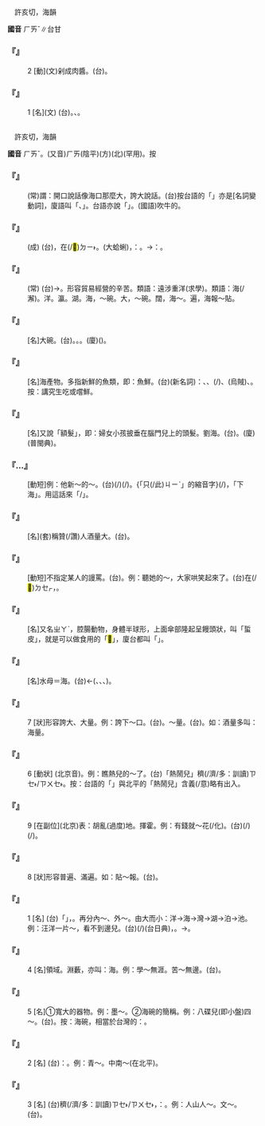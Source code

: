 
=={{ruby|醢|ㄏㄞˇ}}==

　許亥切，海韻

'''國音''' <rt>ㄏㄞˇ</rt>∥台甘

    

==='''『{{ruby|醢|ㄏㄞˇ}}』'''===
:2  [動](文)剁成肉醬。(台){{ruby|斲|ㄉㆦㆶ}}{{ruby|做|ㄗㄨㆤ˪/ㄗㄜ˪}}{{ruby|醬|ㄐㄧㆧ˪/ㄐㄧㆫ˪}}。
    

==='''『{{ruby|醢|ㄏㄞˇ}}』'''===
:1  [名](文) (台){{ruby|肉|ㆠㄚㆷ}}{{ruby|醬|ㄐㄧㆧ˪/ㄐㄧㆫ˪}}。{{ruby|用|ㄧㄥ˫/ㄧㆲ˫}}{{ruby|肉|ㆠㄚㆷ}}、{{ruby|魚|ㄏㄧˊ/ㄏㄨˊ}}{{ruby|做|ㄗㄨㆤ˪/ㄗㄜ˪}}{{ruby|丌|ㆤ}}{{ruby|醬|ㄐㄧㆫ˪/ㄐㄧㆧ˪}}。
    

=={{ruby|海|ㄏㄞˇ}}==

　許亥切，海韻

'''國音''' <rt>ㄏㄞˇ</rt>。(又音)<rt>ㄏㄞ</rt>(陰平)(方)(北)(罕用)。按

    

==='''『{{ruby|誇|ㄎㄨㄚ}}{{ruby|下|ㄒㄧㄚˋ}}{{ruby|海|ㄏㄞˇ}}{{ruby|口|ㄎㄡˇ}}』'''===
: (常)謂：開口說話像海口那麼大，誇大說話。(台)按台語的「{{ruby|海|ㄏㄞˋ}}{{ruby|口|ㄎㄠˋ}}」亦是[名詞變動詞]，廈語叫「{{ruby|風|ㄏㆲ}}{{ruby|車|ㄍㄨ}}、{{ruby|胖|ㄆㆲ˪}}{{ruby|風|ㄏㆲ}}」。台語亦說「{{ruby|凸|ㄆㆲ˪}}{{ruby|風|ㄏㆲ}}{{ruby|龜|ㄍㄨ}}」。(國語)吹牛的。
    

==='''『{{ruby|海|ㄏㄞˇ}}{{ruby|市|ㄕˋ}}{{ruby|蜃|ㄕㄣˋ}}{{ruby|樓|ㄌㄡˊ}}』'''===
: (成) (台){{ruby|水|ㄗㄨㄧˋ}}{{ruby|平|ㄅㄧㄥˊ}}{{ruby|線|ㄙㄨㆩ˪}}{{ruby|下|ㆤ˫}}{{ruby|或|ㄧㄚㆷ ͘}}{{ruby|地|ㄉㄨㆤ˫/ㄉㆤ˫}}{{ruby|平|ㄅㄧㄥˊ}}{{ruby|線|ㄙㄨㆩ˪}}{{ruby|下|ㆤ˫}}{{ruby|丌|ㆤ}}{{ruby|景|ㄍㄧㄥˋ}}{{ruby|物|ㆠㄨㆵ ͘}}，{{ruby|因|ㄧㄣ}}{{ruby|空|ㄎㆲ}}{{ruby|氣|ㄎㄧ˪}}{{ruby|層|ㄗㄢˊ}}{{ruby|丌|ㆤ}}{{ruby|反|ㄏㄨㄢˋ}}{{ruby|射|ㄒㄧㄚ˫}}{{ruby|作|ㄗㆦㆶ}}{{ruby|用|ㄧㄥ˫/ㄧㆲ˫}}{{ruby|呈|ㄊㄧㄥˊ}}{{ruby|現|ㄏㄧㄢ˫}}在(/<mark>&#xf9853;</mark>)<rt>ㄉㄧ˫</rt>{{ruby|線|ㄙㄨㆩ˪}}{{ruby|上|ㄒㄧㆲ˫}}{{ruby|天|ㄊㄧㄢ}}{{ruby|空|ㄎㆲ}}。{{ruby|古|ㄍㆦˋ}}{{ruby|早|ㄗㄚˋ}}{{ruby|人|ㄌㄤˊ}}{{ruby|誤|ㆣㆦ˫}}{{ruby|叫|ㄍㄧㄜ˪}}{{ruby|是|ㄒㄧ˫}}{{ruby|蜃|ㄒㄧㄣ˫}}(大蛤蜊){{ruby|吐|ㄊㆦ˪}}{{ruby|氣|ㄎㄨㄧ˪}}{{ruby|而|ㆢㄧˊ/ㄌㄧˊ}}{{ruby|成|ㄒㄧㄥˊ}}，{{ruby|叫|ㄍㄧㄜ˪}}{{ruby|作|ㄗㄜ˪}}：{{ruby|海|ㄏㄞˋ}}{{ruby|市|ㄑㄧ˫}}{{ruby|蜃|ㄒㄧㄣ˫}}{{ruby|樓|ㄌㄠˊ}}。→{{ruby|比|ㄅㄧˋ}}{{ruby|喻|ㆡㄨ˫/ㄌㄨ˫}}：{{ruby|虛|ㄏㄧ}}{{ruby|幻|ㄏㄨㆩˋ}}{{ruby|丌|ㆤ}}{{ruby|事|ㄙㄨ˫}}{{ruby|物|ㆠㄨㆵ ͘}}。
    

==='''『{{ruby|漂|ㄆㄧㄠ}}{{ruby|洋|ㄧㄤˊ}}{{ruby|過|ㄍㄨㄛˋ}}{{ruby|海|ㄏㄞˇ}}』'''===
: (常) (台){{ruby|漂|ㄆㄧㄠ}}{{ruby|過|ㄍㄨㆤ˪/ㄍㆤ˪}}{{ruby|海|ㄏㄞˋ}}{{ruby|洋|ㄧㆧˊ/ㄧㆫˊ}}→{{ruby|經|ㄍㄧㄥ}}{{ruby|歷|ㄌㄧㆤㆶ ͘}}{{ruby|風|ㄏㆲ}}{{ruby|險|ㄏㄧㆰˋ}}{{ruby|丌|ㆤ}}{{ruby|水|ㄗㄨㄧˋ}}{{ruby|路|ㄌㆦ˫}}。形容貿易經營的辛苦。類語：遠涉重洋(求學)。類語：海(/澥)。洋。瀛。湖。海，～碗。大，～碗。闊，海～。遍，海報～貼。
    

==='''『{{ruby|海|ㄏㄞˇ}}{{ruby|碗|ㄨㄢˇ}}』'''===
: [名]大碗。(台){{ruby|大|ㄉㄨㄚ˫}}{{ruby|塊|ㄉㆤ˪}}{{ruby|碗|ㄨㆩˋ}}。{{ruby|碗|ㄨㆩˋ}}{{ruby|公|ㄍㆲ/ㄍㄧㄤ}}。{{ruby|碗|ㄨㆩˋ}}{{ruby|缸|ㄍㄧㄤ}}。(廈)({{ruby|大|ㄉㄨㄚ˫}}){{ruby|水|ㄗㄨㄧˋ}}{{ruby|碗|ㄨㆩˋ}}。
    

==='''『{{ruby|海|ㄏㄞˇ}}{{ruby|味|ㄨㄟˋ}}』'''===
: [名]海產物。多指新鮮的魚類，即：魚鮮。(台){{ruby|海|ㄏㄞˋ}}{{ruby|鮮|ㄒㄧㄢ}}(新名詞)：{{ruby|活|ㄨㄚㆷ ͘}}{{ruby|魚|ㄏㄧˊ/ㄏㄨˊ}}、{{ruby|花|ㄏㄨㆤ}}{{ruby|枝|ㄍㄧ}}、{{ruby|鰇|ㆢㄧㄨˊ}}{{ruby|魚|ㄏㄧˊ}}(/{{ruby|魷|ㄧㄨˊ}}{{ruby|魚|ㄏㄧˊ/ㄏㄨˊ}})、{{ruby|墨|ㆠㄚㆵ ͘}}{{ruby|賊|ㄗㄚㆵ ͘}}(烏賊)、{{ruby|蠔|ㄜˊ}}{{ruby|仔|ㄗㄨㄟˇ}}{{ruby|等|ㄉㄧㄥˋ}}。按：講究生吃或嚐鮮。
    

==='''『{{ruby|海|ㄏㄞˇ}}{{ruby|兒|ㄦ}}{{ruby|髮|ㄈㄚˇ}}』'''===
: [名]又說「額髮」，即：婦女小孩披垂在腦門兒上的頭髮。劉海。(台){{ruby|毛|ㄇㆦ/ㄇㆭˊ}}{{ruby|垂|ㄙㄨㄧˊ}}{{ruby|仔|ㄚ}}。(廈){{ruby|毛|ㄇㆭˊ}}{{ruby|<mark>&#xf9268;</mark>|ㄙㄨㄧ}}(普閩典)。
    

==='''『{{ruby|下|ㄒㄧㄚˋ}}…{{ruby|海|ㄏㄞˇ}}』'''===
: [動短]例：他新～的～。(台){{ruby|本|ㄅㄨㄣˋ}}{{ruby|來|ㄌㄞˊ}}{{ruby|是|ㄒㄧ˫}}{{ruby|做|ㄗㄨㆤ˪/ㄗㄜ˪}}{{ruby|心|ㄒㄧㆬ}}{{ruby|適|ㄒㄧㆤㆶ}}{{ruby|丌|ㆤ}}{{ruby|載|ㄉㄞ˫}}(/{{ruby|戴|ㄉㄞ˪}}){{ruby|事|ㄐㄧ˪}}(/{{ruby|事|ㄉㄞ˫}}{{ruby|情|ㄐㄧ˪}})。{{ruby|變|ㄅㄧㄢ˪}}{{ruby|做|ㄗㄨㆤ˪/ㄗㄜ˪}}{{ruby|靠|ㄎㄜ˪}}{{ruby|<mark>&#xffacb;</mark>|ㄗㆤ}}{「只(/此)<rt>ㄐㄧˋ</rt>{{ruby|個|ㆤˊ}}」的縮音字}{{ruby|來|ㄌㄞˊ}}{{ruby|賺|ㄗㄨㄢˋ}}(/{{ruby|趁|ㄊㄢ˪}}){{ruby|錢|ㄐㆪˊ}}{{ruby|生|ㄒㄧㄥ}}{{ruby|活|ㄨㄚㆷ ͘}}，{{ruby|叫|ㄍㄧㄜ˪}}{{ruby|做|ㄗㄨㆤ˪/ㄗㄜ˪}}「下海」。用這話來「{{ruby|輕|ㄍㄧㄥ}}/{{ruby|輕|ㄍㄧㄥ}}{{ruby|體|ㄊㄨㆤˋ/ㄊㆤˋ}}{{ruby|新|ㄒㄧㄣ}}{{ruby|入|ㆢㄧㆴ ͘/ㄌㄧㆴ ͘}}{{ruby|娛|ㆣㆦˊ/ㆣㄨˊ}}{{ruby|樂|ㄌㆦㆶ ͘}}{{ruby|界|ㄍㄞ˪}}{{ruby|趁|ㄊㄢ˪}}{{ruby|食|ㄐㄧㄚㆷ ͘}}{{ruby|丌|ㆤ}}{{ruby|人|ㄌㄤˊ}}」。
    

==='''『{{ruby|海|ㄏㄞˇ}}{{ruby|量|ㄌㄧㄤˋ}}』'''===
: [名](套)稱贊(/讚)人酒量大。(台){{ruby|海|ㄏㄞˋ}}{{ruby|量|ㄌㄧㆲ˫}}。
    

==='''『{{ruby|海|ㄏㄞˇ}}{{ruby|罵|ㄇㄚˋ}}』'''===
: [動短]不指定某人的謾罵。(台){{ruby|糝|ㄙㆰˋ}}{{ruby|罵|ㄇㆤ˫/ㄇㄚ˫}}。例：聽她的～，大家哄笑起來了。(台){{ruby|聽|ㄊㄧㆩ}}{{ruby|伊|ㄧ}}在(/<mark>&#xf9549;</mark>)<rt>ㄉㆤㆷ</rt>{{ruby|濫|ㄌㆰ˫}}{{ruby|摻|ㄙㆰˋ}}{{ruby|罵|ㄇㆤ˫/ㄇㄚ˫}}，{{ruby|大|ㄉㄞ˫}}{{ruby|家|ㄍㆤ}}{{ruby|大|ㄉㄨㄚ˫}}{{ruby|譁|ㄏㄨㄚ˫}}{{ruby|起|·ㄎㄧˋ}}{{ruby|來|·ㄌㄞˊ}}。
    

==='''『{{ruby|海|ㄏㄞˇ}}{{ruby|蜇|ㄓㄜˊ}}』'''===
: [名]又名{{ruby|海|ㄉㄧㆬˊ}}<rt>ㄓㄚˋ</rt>，腔腸動物，身體半球形，上面傘部隆起呈饅頭狀，叫「蜇皮」，就是可以做食用的「<mark>&#xf9048;</mark>」，廈台都叫「{{ruby|<mark>&#xf9048;</mark>|ㄊㆤ˫}}」。
    

==='''『{{ruby|海|ㄏㄞˇ}}{{ruby|<mark>&#xf9048;</mark>|ㄓㄚˋ}}』'''===
: [名]水母＝海{{ruby|蜇|ㄓㄜˊ}}。(台){{ruby|<mark>&#xf9048;</mark>|ㄊㆤ˫}}←({{ruby|蛇|ㄗㄨㄚˊ}}、{{ruby|蚱|ㄊㆤ˫}}、{{ruby|蜥|ㄒㄧㆤㆶ}}、{{ruby|蜇|ㄐㄧㄚㆵ}}{{ruby|鮓|ㄊㆤ˫}})。
    

==='''『{{ruby|海|ㄏㄞˇ}}』'''===
:7  [狀]形容誇大、大量。例：誇下～口。(台){{ruby|講|ㄍㆲˋ}}{{ruby|→|ㄍㆲ}}{{ruby|大|ㄉㄨㄚ˫}}{{ruby|話|ㄨㆤ˫}}。～量。(台){{ruby|量|ㄌㄧㆲ˫}}{{ruby|大|ㄉㄨㄚ˫}}。如：酒量多叫：海量。
    

==='''『{{ruby|海|ㄏㄞˇ}}』'''===
:6  [動狀] (北京音){{ruby|海|ㄏㄞ}}。例：瞧熱{{ruby|鬧|·ㄋㄠ}}兒的～了。(台){{ruby|看|ㄎㄨㆩ˪}}「熱鬧兒」{{ruby|丌|ㄗㄨㄥ}}{{ruby|人|ㄌㄤˊ}}{{ruby|誠|ㄐㄧㆩˊ}}穧(/濟/多：訓讀)<rt>ㄗㆤ˫/ㄗㄨㆤ˫</rt>。按：台語的「{{ruby|鬧|ㄌㄠ˫}}{{ruby|熱|ㆢㄧㄚㆵ ͘/ㄌㄧㄚㆵ ͘}}」與北平的「熱鬧兒」含義(/意)略有出入。
    

==='''『{{ruby|海|ㄏㄞˇ}}』'''===
:9  [在副位](北京)表：胡亂(過度)地。揮霍。例：有錢就～花(/化)。(台){{ruby|有|ㄨ˫}}{{ruby|錢|ㄐㆪˊ}}{{ruby|著|ㄉㄧㄜㆷ}}(/{{ruby|都|ㄉㄜ˫}}){{ruby|亂|ㄌㄨㄢ˪}}{{ruby|開|ㄎㄞ}}(/{{ruby|散|ㄙㆰˋ}}{{ruby|開|ㄎㄞ}})。
    

==='''『{{ruby|海|ㄏㄞˇ}}』'''===
:8  [狀]形容普遍、滿遍。如：貼～報。(台){{ruby|搭|ㄉㄚㆷ}}{{ruby|海|ㄏㄞˋ}}{{ruby|報|ㄅㄜ˪}}。
    

==='''『{{ruby|海|ㄏㄞˇ}}』'''===
:1  [名] (台){{ruby|地|ㄉㄨㆤ˫/ㄉㆤ˫}}{{ruby|球|ㄍㄧㄨˊ}}{{ruby|上|ㄒㄧㆲ˫}}{{ruby|比|ㄅㄧˋ}}「{{ruby|洋|ㄧㆧˊ/ㄧㆫˊ}}」{{ruby|較|ㄎㄚㆷ}}{{ruby|細|ㄙㄨㆤ˪/ㄙㆤ˪}}{{ruby|丌|ㆤ}}{{ruby|水|ㄗㄨㄧˋ}}{{ruby|域|ㄏㄧㆤㆶ ͘}}，{{ruby|倚|ㄨㄚˋ}}{{ruby|近|ㄍㄨㄣ˫/ㄍㄧㄣ˫}}{{ruby|大|ㄉㄞ˫}}{{ruby|陸|ㄌㄧㆦㆶ ͘}}{{ruby|丌|ㆤ}}{{ruby|部|ㄅㆦ˫}}{{ruby|分|ㄏㄨㄣ˫}}。再分內～、外～。由大而小：洋→海→灣→湖→泊→池。例：汪洋一片～，看不到邊兒。(台){{ruby|一|ㄐㄧㆵ ͘}}{{ruby|個|ㆤˊ}}{{ruby|海|ㄏㄞˋ}}{{ruby|闊|ㄎㄨㄚㆷ}}{{ruby|漭|ㆠㆲˋ}}{{ruby|漭|ㆠㆲˋ}}(/{{ruby|漠|ㆠㆦㆶ ͘}}{{ruby|漠|ㆠㆦㆶ ͘}})(台日典)，{{ruby|無|ㆠㄜˊ}}{{ruby|看|ㄎㄨㆩ˪}}{{ruby|見|ㄍㆪ˪}}{{ruby|到|ㄉㄠ˪}}{{ruby|底|ㄉㄨㆤˋ/ㄉㆤˋ}}{{ruby|有|ㄨ˫}}{{ruby|偌|ㆡㄨㄚ˫/ㆣㄨㄚ˫}}{{ruby|大|ㄉㄨㄚ˫}}。→{{ruby|一|ㄧㆵ}}{{ruby|望|ㆠㆲ˫}}{{ruby|無|ㆠㄨˊ}}{{ruby|際|ㄗㆤ˪}}。
    

==='''『{{ruby|海|ㄏㄞˇ}}』'''===
:4  [名]領域。淵藪，亦叫：海。例：學～無涯。苦～無邊。(台){{ruby|苦|ㄎㆦˋ}}{{ruby|海|ㄏㄞˋ}}{{ruby|無|ㆠㄨˊ}}{{ruby|邊|ㄅㆪ}}。
    

==='''『{{ruby|海|ㄏㄞˇ}}』'''===
:5  [名]①寬大的器物。例：墨～。②海碗的簡稱。例：八碟兒(即小盤)四～。(台){{ruby|八|ㄅㄨㆤㆷ/ㄅㆤㆷ}}{{ruby|碟|ㄉㄧㆷ ͘}}{{ruby|四|ㄒㄧ˪}}{{ruby|大|ㄉㄨㄚ˫}}{{ruby|碗|ㄨㆩˋ}}。按：海碗，相當於台灣的：{{ruby|大|ㄉㄨㄚ˫}}{{ruby|碗|ㄨㆩˋ}}{{ruby|公|ㄍㆲ/ㄍㄧㄤ}}。
    

==='''『{{ruby|海|ㄏㄞˇ}}』'''===
:2  [名] (台){{ruby|內|ㄌㄞ˫}}{{ruby|陸|ㄌㄧㆦㆶ ͘}}{{ruby|丌|ㆤ}}{{ruby|大|ㄉㄨㄚ˫}}{{ruby|湖|ㆦˊ}}{{ruby|或|ㄧㄚㆷ ͘}}{{ruby|是|ㄒㄧ˫}}{{ruby|人|ㆢㄧㄣˊ/ㄌㄧㄣˊ}}{{ruby|工|ㄍㄤ}}{{ruby|造|ㄗㄜ˫}}{{ruby|成|ㄒㄧㄥˊ}}{{ruby|丌|ㆤ}}{{ruby|湖|ㆦˊ}}{{ruby|亦|ㄧㄚㆷ ͘}}{{ruby|叫|ㄍㄧㄜ˪}}{{ruby|做|ㄗㄨㆤ˪/ㄗㄜ˪}}：{{ruby|海|ㄏㄞˋ}}。例：青～。中南～(在北平)。
    

==='''『{{ruby|海|ㄏㄞˇ}}』'''===
:3  [名] (台){{ruby|真|ㄐㄧㄣ}}穧(/濟/多：訓讀)<rt>ㄗㆤ˫/ㄗㄨㆤ˫</rt>{{ruby|人|ㄌㄤˊ}}{{ruby|或|ㄧㄚㆷ ͘}}{{ruby|是|ㄒㄧ˫}}{{ruby|物|ㆠㄨㆵ ͘}}{{ruby|聚|ㄐㄧ˫}}{{ruby|集|ㄐㄧㆴ ͘}}{{ruby|丌|ㆤ}}{{ruby|所|ㄙㆦˋ}}{{ruby|在|ㄗㄞ˫}}，{{ruby|亦|ㄧㄚㆷ ͘}}{{ruby|叫|ㄍㄧㄜ˪}}{{ruby|做|ㄗㄨㆤ˪/ㄗㄜ˪}}：{{ruby|海|ㄏㄞˋ}}。例：人山人～。文～。(台){{ruby|人|ㆢㄧㄣˊ/ㄌㄧㄣˊ}}{{ruby|山|ㄙㄢ}}{{ruby|人|ㆢㄧㄣˊ/ㄌㄧㄣˊ}}{{ruby|海|ㄏㄞˋ}}。
    
